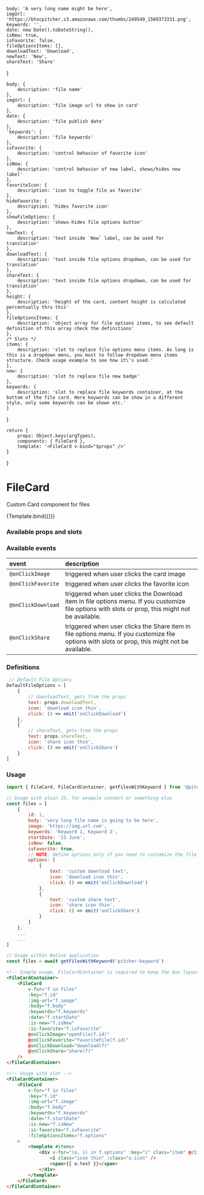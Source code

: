 

<!-- Story args -->
<!-- https://storybook.js.org/docs/react/writing-stories/args -->
    body: 'A very long name might be here',
    imgUrl: 'https://btocpitcher.s3.amazonaws.com/thumbs/249549_1509373331.png',
    keywords: '',
    date: new Date().toDateString(),
    isNew: true,
    isFavorite: false,
    fileOptionsItems: [],
    downloadText: 'Download',
    newText: 'New',
    shareText: 'Share'
}

<!-- https://storybook.js.org/docs/react/api/argtypes -->
    body: {
        description: 'file name'
    },
    imgUrl: {
        description: 'file image url to show in card'
    },	
    date: {
        description: 'file publish date'
    },
    'keywords': {
        description: 'file keywords'
    },
    isFavorite: {
        description: 'control behavior of favorite icon'
    },	
    isNew: {
        description: 'control behavior of new label, shows/hides new label'
    },	
    favoriteIcon: {
        description: 'icon to toggle file as favorite'
    },	
    hideFavorite: {
        description: 'hides favorite icon'
    },	
    showFileOptions: {
        description: 'shows-hides file options button'
    },	
    newText: {
        description: 'text inside `New` label, can be used for translation'
    },	
    downloadText: {
        description: 'text inside file options dropdown, can be used for translation'
    },	
    shareText: {
        description: 'text inside file options dropdown, can be used for translation'
    },	
    height: {
        description: 'height of the card, content height is calculated percentually thru this'
    },
    fileOptionsItems: {
        description: 'object array for file options items, to see default definition of this array check the definitions'
    },
    /* Slots */
    items: {
        description: 'slot to replace file options menu items. As long is this is a dropdown menu, you must to follow dropdown menu items structure. Check usage example to see how it\'s used.'
    },
    new: {
        description: 'slot to replace file new badge'
    },
    keywords: {
        description: 'slot to replace file keywords container, at the bottom of the file card. Here keywords can be show in a different style, only some keywords can be shown etc.'
    }
}

<!-- Named exports of stories here -->
    return {
        props: Object.keys(argTypes),
        components: { FileCard },
        template: '<FileCard v-bind="$props" />'
    }
} 

<!-- Define story settings here -->
<Meta 
    title="Components/FileCard"
    component={FileCard}
    argTypes={argTypes}
    args={args}
/>

# FileCard
Custom Card component for files

<Story name="Default">
    {Template.bind({})}
</Story>

### Available props and slots
<!-- https://storybook.js.org/docs/react/writing-docs/doc-blocks#customizing -->
<ArgsTable story="Default" />

### Available events
| event | description |
| :--- | :--- |
| `@onClickImage` | triggered when user clicks the card image
| `@onClickFavorite` | triggered when user clicks the favorite icon
| `@onClickDownload` | triggered when user clicks the Download item in file options menu. If you customize file options with slots or prop, this might not be available.
| `@onClickShare` | triggered when user clicks the Share item in file options menu. If you customize file options with slots or prop, this might not be available.

### Definitions
```javascript
 // Default File Options
DefaultFileOptions = [
    {
        // downloadText, gets from the props
        text: props.downloadText,
        icon: 'download icon thin',
        click: () => emit('onClickDownload')
    },
    {
        // shareText, gets from the props
        text: props.shareText,
        icon: 'share icon thin',
        click: () => emit('onClickShare')
    }
]
```

### Usage
```javascript
import { FileCard, FileCardContainer, getFilesWithKeyword } from '@pitcher/vue-sdk'

// Usage with plain JS, for example connect or something else
const files = [
    {
        id: 1,
        body: 'very long file name is going to be here',
        image: 'https://img.url.com',
        keywords: 'Keyword 1, Keyword 2',
        startDate: '23 June',
        isNew: false,
        isFavorite: true,
        // NOTE: define options only if you need to customize the file options
        options: [
            {
                text: 'custom download text',
                icon: 'download icon thin',
                click: () => emit('onClickDownload')
            },
            {
                text: 'custom share text',
                icon: 'share icon thin',
                click: () => emit('onClickShare')
            }
        ]
    },
    ...
    ...
]

// Usage within Native application
const files = await getFilesWithKeyword('pitcher-keyword')
```

```html
<!-- Simple usage, FileCardContainer is required to keep the box layout align and responsive -->
<FileCardContainer>
    <FileCard
        v-for="f in files"
        :key="f.id"
        :img-url="f.image"
        :body="f.body"
        :keywords="f.keywords"
        :date="f.startDate"
        :is-new="f.isNew"
        :is-favorite="f.isFavorite"
        @onClickImage="openFile(f.id)"
        @onClickFavorite="favoriteFile(f.id)"
        @onClickDownload="download(f)"
        @onClickShare="share(f)"
    />
</FileCardContainer>

<!-- Usage with slot -->
<FileCardContainer>
    <FileCard
        v-for="f in files"
        :key="f.id"
        :img-url="f.image"
        :body="f.body"
        :keywords="f.keywords"
        :date="f.startDate"
        :is-new="f.isNew"
        :is-favorite="f.isFavorite"
        :fileOptionsItems="f.options"
    >
        <template #items>
            <div v-for="(o, i) in f.options" :key="i" class="item" @click.stop="o.click">
                <i class="icon thin" :class="o.icon" />
                <span>{{ o.text }}</span>
            </div>
        </template>
    </FileCard>
</FileCardContainer>

```